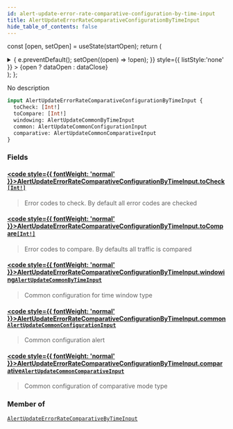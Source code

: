 ```yaml
---
id: alert-update-error-rate-comparative-configuration-by-time-input
title: AlertUpdateErrorRateComparativeConfigurationByTimeInput
hide_table_of_contents: false
---
```






const [open, setOpen] = useState(startOpen);
return (
<details {...(open ? { open: true } : {})} className="details" style={{ border:'none', boxShadow:'none', background:'var(--ifm-background-color)' }}>
<summary
onClick={(e) => {
e.preventDefault();
setOpen((open) => !open);
}}
style={{ listStyle:'none' }} >
{open ? dataOpen : dataClose}
</summary>
{open && children}
</details>
);
};

No description

```graphql
input AlertUpdateErrorRateComparativeConfigurationByTimeInput {
  toCheck: [Int!]
  toCompare: [Int!]
  windowing: AlertUpdateCommonByTimeInput
  common: AlertUpdateCommonConfigurationInput
  comparative: AlertUpdateCommonComparativeInput
}
```

### Fields

#### [<code style={{ fontWeight: 'normal' }}>AlertUpdateErrorRateComparativeConfigurationByTimeInput.<b>toCheck</b></code>](#)<Bullet />[`[Int!]`](/api/scalars/int) <Badge class="badge badge--secondary" text="list"/> <Badge class="badge badge--secondary" text="scalar"/>

> Error codes to check. By default all error codes are checked

#### [<code style={{ fontWeight: 'normal' }}>AlertUpdateErrorRateComparativeConfigurationByTimeInput.<b>toCompare</b></code>](#)<Bullet />[`[Int!]`](/api/scalars/int) <Badge class="badge badge--secondary" text="list"/> <Badge class="badge badge--secondary" text="scalar"/>

> Error codes to compare. By defaults all traffic is compared

#### [<code style={{ fontWeight: 'normal' }}>AlertUpdateErrorRateComparativeConfigurationByTimeInput.<b>windowing</b></code>](#)<Bullet />[`AlertUpdateCommonByTimeInput`](/api/inputs/alert-update-common-by-time-input) <Badge class="badge badge--secondary" text="input"/>

> Common configuration for time window type

#### [<code style={{ fontWeight: 'normal' }}>AlertUpdateErrorRateComparativeConfigurationByTimeInput.<b>common</b></code>](#)<Bullet />[`AlertUpdateCommonConfigurationInput`](/api/inputs/alert-update-common-configuration-input) <Badge class="badge badge--secondary" text="input"/>

> Common configuration alert

#### [<code style={{ fontWeight: 'normal' }}>AlertUpdateErrorRateComparativeConfigurationByTimeInput.<b>comparative</b></code>](#)<Bullet />[`AlertUpdateCommonComparativeInput`](/api/inputs/alert-update-common-comparative-input) <Badge class="badge badge--secondary" text="input"/>

> Common configuration of comparative mode type

### Member of

[`AlertUpdateErrorRateComparativeByTimeInput`](/api/inputs/alert-update-error-rate-comparative-by-time-input) <Badge class="badge badge--secondary" text="input"/>
